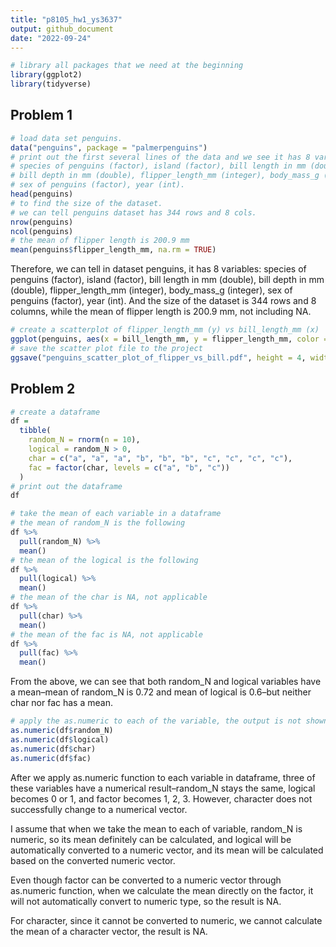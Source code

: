 ```yaml
---
title: "p8105_hw1_ys3637"
output: github_document
date: "2022-09-24"
---
```


```r
# library all packages that we need at the beginning
library(ggplot2)
library(tidyverse)
```

## Problem 1

```r
# load data set penguins.
data("penguins", package = "palmerpenguins")
# print out the first several lines of the data and we see it has 8 variables:
# species of penguins (factor), island (factor), bill length in mm (double),
# bill depth in mm (double), flipper_length_mm (integer), body_mass_g (integer),
# sex of penguins (factor), year (int).
head(penguins)
# to find the size of the dataset.
# we can tell penguins dataset has 344 rows and 8 cols.
nrow(penguins)
ncol(penguins)
# the mean of flipper length is 200.9 mm
mean(penguins$flipper_length_mm, na.rm = TRUE)
```

Therefore, we can tell in dataset penguins, it has 8 variables: species of penguins (factor), island (factor), bill length in mm (double), bill depth in mm (double), flipper_length_mm (integer), body_mass_g (integer), sex of penguins (factor), year (int). And the size of the dataset is 344 rows and 8 columns, while the mean of flipper length is 200.9 mm, not including NA.

```r
# create a scatterplot of flipper_length_mm (y) vs bill_length_mm (x)
ggplot(penguins, aes(x = bill_length_mm, y = flipper_length_mm, color = species)) + geom_point()
# save the scatter plot file to the project
ggsave("penguins_scatter_plot_of_flipper_vs_bill.pdf", height = 4, width = 6)
```

## Problem 2

```r
# create a dataframe
df = 
  tibble(
    random_N = rnorm(n = 10),
    logical = random_N > 0,
    char = c("a", "a", "a", "b", "b", "b", "c", "c", "c", "c"),
    fac = factor(char, levels = c("a", "b", "c"))
  )
# print out the dataframe
df
```

```r
# take the mean of each variable in a dataframe
# the mean of random_N is the following
df %>%
  pull(random_N) %>%
  mean()
# the mean of the logical is the following
df %>%
  pull(logical) %>%
  mean()
# the mean of the char is NA, not applicable
df %>%
  pull(char) %>%
  mean()
# the mean of the fac is NA, not applicable
df %>%
  pull(fac) %>%
  mean()
```

From the above, we can see that both random_N and logical variables have a mean--mean of random_N is 0.72 and mean of logical is 0.6--but neither char nor fac has a mean.

```r
# apply the as.numeric to each of the variable, the output is not shown
as.numeric(df$random_N)
as.numeric(df$logical)
as.numeric(df$char)
as.numeric(df$fac)
```

After we apply as.numeric function to each variable in dataframe, three of these variables have a numerical result--random_N stays the same, logical becomes 0 or 1, and factor becomes 1, 2, 3. However, character does not successfully change to a numerical vector.

I assume that when we take the mean to each of variable, random_N is numeric, so its mean definitely can be calculated, and logical will be automatically converted to a numeric vector, and its mean will be calculated based on the converted numeric vector.

Even though factor can be converted to a numeric vector through as.numeric function, when we calculate the mean directly on the factor, it will not automatically convert to numeric type, so the result is NA.

For character, since it cannot be converted to numeric, we cannot calculate the mean of a character vector, the result is NA.